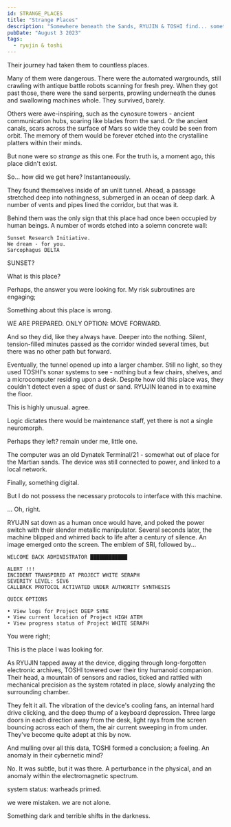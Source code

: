 ```yaml
---
id: STRANGE_PLACES
title: "Strange Places"
description: "Somewhere beneath the Sands, RYUJIN & TOSHI find... something?"
pubDate: "August 3 2023"
tags:
  - ryujin & toshi
---
```



Their journey had taken them to countless places. 

Many of them were dangerous. There were the automated wargrounds, still crawling with antique battle robots scanning for fresh prey. When they got past those, there were the sand serpents, prowling underneath the dunes and swallowing machines whole. They survived, barely.
 
 Others were awe-inspiring, such as the cynosure towers - ancient communication hubs, soaring like blades from the sand. Or the ancient canals, scars across the surface of Mars so wide they could be seen from orbit. The memory of them would be forever etched into the crystalline platters within their minds.

But none were so *strange* as this one. For the truth is, a moment ago, this place didn't exist. 

<QuoteContentRowRender author={AuthorRYUJIN} left>
So... how did we get here?
</QuoteContentRowRender>

<QuoteContentRowRender author={AuthorTOSHI}>
Instantaneously.
</QuoteContentRowRender>

They found themselves inside of an unlit tunnel. Ahead, a passage stretched deep into nothingness, submerged in an ocean of deep dark. A number of vents and pipes lined the corridor, but that was it.

Behind them was the only sign that this place had once been occupied by human beings. A number of words etched into a solemn concrete wall:

```
Sunset Research Initiative.
We dream - for you.
Sarcophagus DELTA
```

<QuoteContentRowRender author={AuthorRYUJIN} left>
SUNSET?

What is this place?
</QuoteContentRowRender>

<QuoteContentRowRender author={AuthorTOSHI}>
Perhaps, the answer you were looking for.
</QuoteContentRowRender>

<QuoteContentRowRender author={AuthorRYUJIN} left>
My risk subroutines are engaging;

Something about this place is wrong.
</QuoteContentRowRender>

<QuoteContentRowRender author={AuthorTOSHI}>
WE ARE PREPARED. ONLY OPTION: MOVE FORWARD.
</QuoteContentRowRender>

And so they did, like they always have. Deeper into the nothing. Silent, tension-filled minutes passed as the corridor winded several times, but there was no other path but forward.

Eventually, the tunnel opened up into a larger chamber. Still no light, so they used TOSHI's sonar systems to see - nothing but a few chairs, shelves, and a microcomputer residing upon a desk. Despite how old this place was, they couldn't detect even a spec of dust or sand. RYUJIN leaned in to examine the floor.

<QuoteContentRowRender author={AuthorRYUJIN} left>
This is highly unusual.
</QuoteContentRowRender>

<QuoteContentRowRender author={AuthorTOSHI}>
agree.

Logic dictates there would be maintenance staff, yet there is not a single neuromorph.
</QuoteContentRowRender>

<QuoteContentRowRender author={AuthorRYUJIN} left>
Perhaps they left?
</QuoteContentRowRender>

<QuoteContentRowRender author={AuthorTOSHI}>
remain under me, little one.
</QuoteContentRowRender>

The computer was an old Dynatek Terminal/21 - somewhat out of place for the Martian sands. The device was still connected to power, and linked to a local network.

<QuoteContentRowRender author={AuthorRYUJIN} left>
Finally, something digital.

But I do not possess the necessary protocols to interface with this machine.
</QuoteContentRowRender>

<QuoteContentRowRender author={AuthorTOSHI}>
...
</QuoteContentRowRender>

<QuoteContentRowRender author={AuthorRYUJIN} left>
Oh, right.
</QuoteContentRowRender>

RYUJIN sat down as a human once would have, and poked the power switch with their slender metallic manipulator. Several seconds later, the machine blipped and whirred back to life after a century of silence. An image emerged onto the screen. The emblem of SRI, followed by...

```
WELCOME BACK ADMINISTRATOR ████████████

ALERT !!!
INCIDENT TRANSPIRED AT PROJECT WHITE SERAPH
SEVERITY LEVEL: SEV6 
CALLBACK PROTOCOL ACTIVATED UNDER AUTHORITY SYNTHESIS

QUICK OPTIONS

• View logs for Project DEEP SYNE
• View current location of Project HIGH ATEM
• View progress status of Project WHITE SERAPH
```

<QuoteContentRowRender author={AuthorRYUJIN} left>
You were right;

This is the place I was looking for.
</QuoteContentRowRender>

As RYUJIN tapped away at the device, digging through long-forgotten electronic archives, TOSHI towered over their tiny humanoid companion. Their head, a mountain of sensors and radios, ticked and rattled with mechanical precision as the system rotated in place, slowly analyzing the surrounding chamber.

They felt it all. The vibration of the device's cooling fans, an internal hard drive clicking, and the deep thump of a keyboard depression. Three large doors in each direction away from the desk, light rays from the screen bouncing across each of them, the air current sweeping in from under. They've become quite adept at this by now. 

And mulling over all this data, TOSHI formed a conclusion; a feeling. An anomaly in their cybernetic mind?

No. It was subtle, but it was there. A perturbance in the physical, and an anomaly within the electromagnetic spectrum.

<QuoteContentRowRender author={AuthorTOSHI}>
system status: warheads primed.

we were mistaken. we are not alone.
</QuoteContentRowRender>
 
 Something dark and terrible shifts in the darkness.
